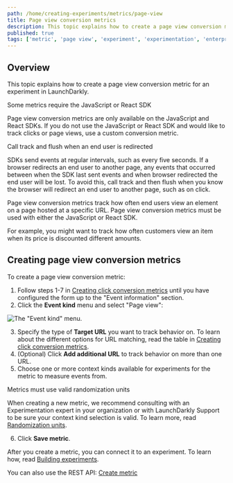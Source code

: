 ```yaml
---
path: /home/creating-experiments/metrics/page-view
title: Page view conversion metrics
description: This topic explains how to create a page view conversion metric for an experiment in LaunchDarkly.
published: true
tags: ['metric', 'page view', 'experiment', 'experimentation', 'enterprise']
---
```


## Overview

This topic explains how to create a page view conversion metric for an experiment in LaunchDarkly.

<Callout intent="info">
<CalloutTitle>Some metrics require the JavaScript or React SDK</CalloutTitle>
<CalloutDescription>

Page view conversion metrics are only available on the JavaScript and React SDKs. If you do not use the JavaScript or React SDK and would like to track clicks or page views, use a custom conversion metric.

</CalloutDescription>
</Callout>

<Callout intent="warning">
<CalloutTitle>Call track and flush when an end user is redirected</CalloutTitle>
<CalloutDescription>

SDKs send events at regular intervals, such as every five seconds. If a browser redirects an end user to another page, any events that occurred between when the SDK last sent events and when browser redirected the end user will be lost. To avoid this, call track and then flush when you know the browser will redirect an end user to another page, such as on click.

</CalloutDescription>
</Callout>

Page view conversion metrics track how often end users view an element on a page hosted at a specific URL. Page view conversion metrics must be used with either the JavaScript or React SDK.

For example, you might want to track how often customers view an item when its price is discounted different amounts.

## Creating page view conversion metrics

To create a page view conversion metric:

1. Follow steps 1-7 in [Creating click conversion metrics](/home/creating-experiments/metrics/click#creating-click-conversion-metrics) until you have configured the form up to the "Event information" section.
2. Click the **Event kind** menu and select "Page view":

![The "Event kind" menu.](metrics-event-kind.png)

3. Specify the type of **Target URL** you want to track behavior on. To learn about the different options for URL matching, read the table in [Creating click conversion metrics](/home/creating-experiments/metrics/click#creating-click-conversion-metrics).
4. (Optional) Click **Add additional URL** to track behavior on more than one URL.
5. Choose one or more context kinds available for experiments for the metric to measure events from.

<Callout intent="warning">
<CalloutTitle>Metrics must use valid randomization units</CalloutTitle>
<CalloutDescription>

When creating a new metric, we recommend consulting with an Experimentation expert in your organization or with LaunchDarkly Support to be sure your context kind selection is valid. To learn more, read [Randomization units](/home/creating-experiments/allocation#randomization-units).

</CalloutDescription>
</Callout>

6. Click **Save metric**.

After you create a metric, you can connect it to an experiment. To learn how, read [Building experiments](/home/creating-experiments#building-experiments).

<LearnMore>

You can also use the REST API: [Create metric](https://apidocs.launchdarkly.com/tag/Metrics#operation/postMetric)

</LearnMore>
